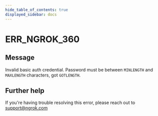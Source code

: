 ```yaml
---
hide_table_of_contents: true
displayed_sidebar: docs
---
```



# ERR_NGROK_360

## Message

Invalid basic auth credential. Password must be between `MINLENGTH` and `MAXLENGTH` characters, got `GOTLENGTH`.

<ErrorDetails error="err_ngrok_360" />

## Further help

If you're having trouble resolving this error, please reach out to [support@ngrok.com](mailto:support@ngrok.com?subject=Help%20with%20ERR_NGROK_360)
